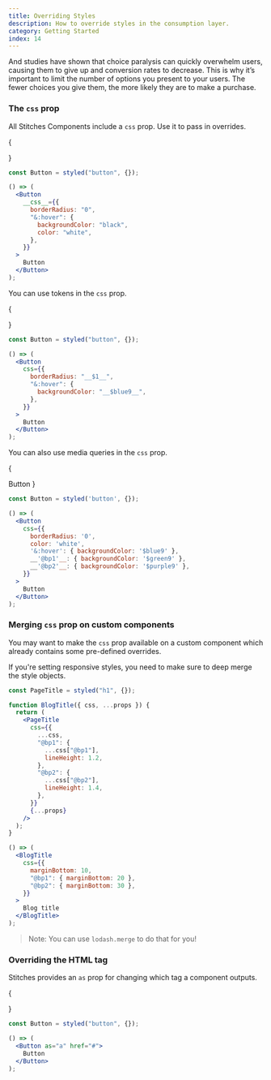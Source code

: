 ```yaml
---
title: Overriding Styles
description: How to override styles in the consumption layer.
category: Getting Started
index: 14
---
```


And studies have shown that choice paralysis can quickly overwhelm users, causing them to give up and conversion rates to decrease. This is why it’s important to limit the number of options you present to your users. The fewer choices you give them, the more likely they are to make a purchase.

### The `css` prop

All Stitches Components include a `css` prop. Use it to pass in overrides.

{

<Preview>
  <DemoButton
    css={{
      borderRadius: "0",
      "&:hover": {
        backgroundColor: "black",
        color: "white",
      },
    }}
  />
</Preview>
}

```jsx line=3-7
const Button = styled("button", {});

() => (
  <Button
    __css__={{
      borderRadius: "0",
      "&:hover": {
        backgroundColor: "black",
        color: "white",
      },
    }}
  >
    Button
  </Button>
);
```

You can use tokens in the `css` prop.

{

<Preview>
  <DemoButton
    css={{
      borderRadius: "$1",
      "&:hover": {
        backgroundColor: "$blue9",
      },
    }}
  />
</Preview>
}

```jsx line=3-7
const Button = styled("button", {});

() => (
  <Button
    css={{
      borderRadius: "__$1__",
      "&:hover": {
        backgroundColor: "__$blue9__",
      },
    }}
  >
    Button
  </Button>
);
```

You can also use media queries in the `css` prop.

{

<Preview>
  <DemoButton
    css={{
      borderRadius: "0",
      color: "white",
      "&:hover": { backgroundColor: "$blue9" },
      "@bp1": { backgroundColor: "$green9" },
      "@bp2": { backgroundColor: "$purple9" },
    }}
  >
    Button
  </DemoButton>
</Preview>
}

```jsx line=3-25
const Button = styled('button', {});

() => (
  <Button
    css={{
      borderRadius: '0',
      color: 'white',
      '&:hover': { backgroundColor: '$blue9' },
      __'@bp1'__: { backgroundColor: '$green9' },
      __'@bp2'__: { backgroundColor: '$purple9' },
    }}
  >
    Button
  </Button>
);
```

### Merging `css` prop on custom components

You may want to make the `css` prop available on a custom component which already contains some pre-defined overrides.

If you're setting responsive styles, you need to make sure to deep merge the style objects.

```jsx
const PageTitle = styled("h1", {});

function BlogTitle({ css, ...props }) {
  return (
    <PageTitle
      css={{
        ...css,
        "@bp1": {
          ...css["@bp1"],
          lineHeight: 1.2,
        },
        "@bp2": {
          ...css["@bp2"],
          lineHeight: 1.4,
        },
      }}
      {...props}
    />
  );
}

() => (
  <BlogTitle
    css={{
      marginBottom: 10,
      "@bp1": { marginBottom: 20 },
      "@bp2": { marginBottom: 30 },
    }}
  >
    Blog title
  </BlogTitle>
);
```

> Note: You can use `lodash.merge` to do that for you!

### Overriding the HTML tag

Stitches provides an `as` prop for changing which tag a component outputs.

{

<Preview>
  <DemoButton as="a" href="#" />
</Preview>
}

```jsx line=3-7
const Button = styled("button", {});

() => (
  <Button as="a" href="#">
    Button
  </Button>
);
```

